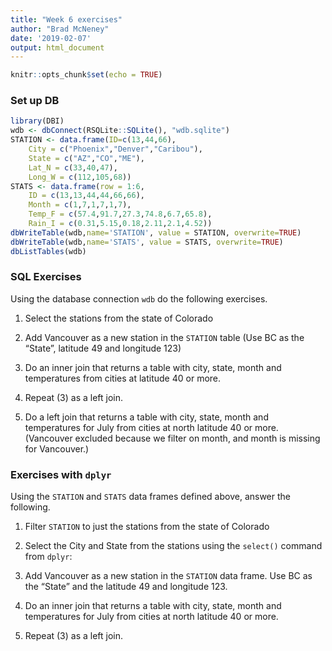 ```yaml
---
title: "Week 6 exercises"
author: "Brad McNeney"
date: '2019-02-07'
output: html_document
---
```


```r
knitr::opts_chunk$set(echo = TRUE)
```

### Set up DB 

```r
library(DBI)
wdb <- dbConnect(RSQLite::SQLite(), "wdb.sqlite")
STATION <- data.frame(ID=c(13,44,66),
    City = c("Phoenix","Denver","Caribou"),
    State = c("AZ","CO","ME"),
    Lat_N = c(33,40,47),
    Long_W = c(112,105,68))
STATS <- data.frame(row = 1:6,
    ID = c(13,13,44,44,66,66),
    Month = c(1,7,1,7,1,7),
    Temp_F = c(57.4,91.7,27.3,74.8,6.7,65.8),
    Rain_I = c(0.31,5.15,0.18,2.11,2.1,4.52))
dbWriteTable(wdb,name='STATION', value = STATION, overwrite=TRUE) 
dbWriteTable(wdb,name='STATS', value = STATS, overwrite=TRUE)
dbListTables(wdb)
```

### SQL Exercises

Using the database connection `wdb` do the following exercises.

1. Select the stations from the state of Colorado


2. Add Vancouver as 
a new station in the `STATION` table
(Use BC as the "State", latitude 49 and
longitude 123)


3. Do an inner join that returns a table with city,
state, month and temperatures 
from cities at latitude 40 or more.

4. Repeat (3) as a left join. 


5. Do a left join that returns a table with city,
state, month and temperatures for July from 
cities at north latitude 40 or more.
(Vancouver excluded because
we filter on month, and month is missing for Vancouver.)


### Exercises with `dplyr`

Using the `STATION` and `STATS` data frames defined above, 
answer the following.

1. Filter `STATION` to just the stations from the state of Colorado 


2. Select the City and State from the stations
using the `select()` command from `dplyr`:


3. Add Vancouver as 
a new station in the `STATION` data frame.
Use BC as the "State" and the latitude 49 and
longitude 123. 

4. Do an inner join that returns a table with city,
state, month and temperatures for July from 
cities at north latitude 40 or more.

5. Repeat (3) as a left join.



